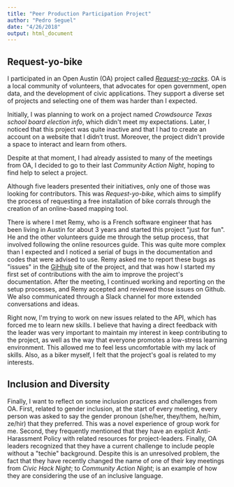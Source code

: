 ```yaml
---
title: "Peer Production Participation Project"
author: "Pedro Seguel"
date: "4/26/2018"
output: html_document
---
```


## Request-yo-bike

I participated in an Open Austin (OA) project called [*Request-yo-racks*](https://docs.requestyoracks.org/). OA is a local community of volunteers, that advocates for open government, open data, and the development of civic applications. They support a diverse set of projects and selecting one of them was harder than I expected.

Initially, I was planning to work on a project named *Crowdsource Texas school board election info*, which didn&#39;t meet my expectations. Later, I noticed that this project was quite inactive and that I had to create an account on a website that I didn't trust. Moreover, the project didn&#39;t provide a space to interact and learn from others. 

Despite at that moment, I had already assisted to many of the  meetings from OA, I decided to go to their last *Community Action Night*, hoping to find help to select a project.

Although five leaders presented their initiatives, only one of those was looking for contributors. This was *Request-yo-bike*, which aims to simplify the process of requesting a free installation of bike corrals through the creation of an online-based mapping tool.

There is where I met Remy, who is a French software engineer that has been living in Austin for about 3 years and started this project &quot;just for fun&quot;. He and the other volunteers guide me through the setup process, that involved following the online resources guide. This was quite more complex than I expected and I noticed a serial of bugs in the documentation and codes that were advised to use. Remy asked me to report these bugs as &quot;issues&quot; in the [GiHhub](https://github.com/request-yo-racks) site of the project, and that was how I started my first set of contributions with the aim to improve the project&#39;s documentation. After the meeting, I continued working and reporting on the setup processes, and Remy accepted and reviewed those issues on Github. We also communicated through a Slack channel for more extended conversations and ideas.

Right now, I&#39;m trying to work on new issues related to the API, which has forced me to learn new skills. I believe that having a direct feedback with the leader was very important to maintain my interest in keep contributing to the project, as well as the way that everyone promotes a low-stress learning environment. This allowed me to feel less uncomfortable with my lack of skills. Also, as a biker myself, I felt that the project&#39;s goal is related to my interests.

## Inclusion and Diversity

Finally, I want to reflect on some inclusion practices and challenges from OA. First, related to gender inclusion, at the start of every meeting, every person was asked to say the gender pronoun (she/her, they/them, he/him, ze/hir) that they preferred. This was a novel experience of group work for me. Second, they frequently mentioned that they have an explicit Anti-Harassment Policy with related resources for project-leaders. Finally, OA leaders recognized that they have a current challenge to include people without a &quot;techie&quot; background. Despite this is an unresolved problem, the fact that they have recently changed the name of one of their key meetings from *Civic Hack Night*; to *Community Action Night*; is an example of how they are considering the use of an inclusive language.